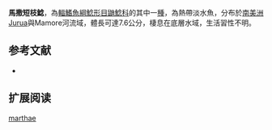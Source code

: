 {{Speciesbox
| name = 馬撒短枝鯰
| image = 
| image_width = 250px
| status = LC
| status_system = IUCN3.1
| genus = Brachyrhamdia
| species = marthae
| authority = Sands & Black, 1985
| synonyms = *''Pimelodella marthae '',Sands & Black, 1985
}}

'''馬撒短枝鯰'''，為[[輻鰭魚綱|輻鰭魚綱]][[鯰形目|鯰形目]][[鼬鯰科|鼬鯰科]]的其中一[[種|種]]，為熱帶淡水魚，分布於[[南美洲|南美洲]]Jurua與Mamore河流域，體長可達7.6公分，棲息在底層水域，生活習性不明。

==参考文献==
*{{FishBase_species|genus=Brachyrhamdia|species=marthae|year=2015|month=6}}

== 扩展阅读 ==
{{refbegin}}
{{wikispecies-inline|Brachyrhamdia marthae|馬撒短枝鯰}}
{{refend}}
{{Taxonbar|from=Q6430438}}

[[Category:短枝鯰屬|marthae]]